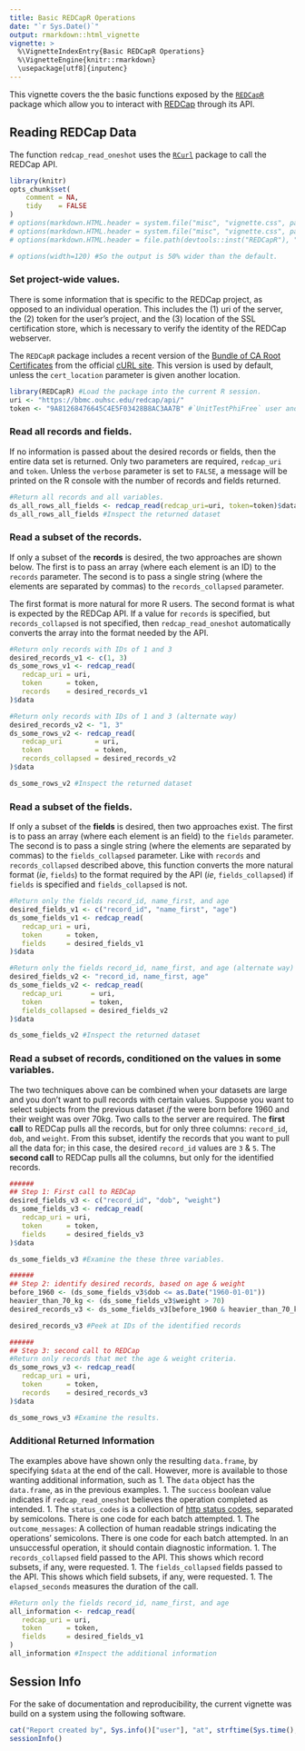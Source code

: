 ```yaml
---
title: Basic REDCapR Operations
date: "`r Sys.Date()`"
output: rmarkdown::html_vignette
vignette: >
  %\VignetteIndexEntry{Basic REDCapR Operations}
  %\VignetteEngine{knitr::rmarkdown}
  \usepackage[utf8]{inputenc}
---
```


This vignette covers the the basic functions exposed by the [`REDCapR`](https://github.com/OuhscCcanMiechvEvaluation/REDCapR) package which allow you to interact with [REDCap](http://www.project-redcap.org/) through its API.

## Reading REDCap Data
The function `redcap_read_oneshot` uses the [`RCurl`](http://cran.r-project.org/package=RCurl) package to call the REDCap API.
```r
library(knitr)
opts_chunk$set(
    comment = NA, 
    tidy    = FALSE
)
# options(markdown.HTML.header = system.file("misc", "vignette.css", package = "knitr"))
# options(markdown.HTML.header = system.file("misc", "vignette.css", package = "REDCapR"))
# options(markdown.HTML.header = file.path(devtools::inst("REDCapR"), "misc", "vignette.css"))

# options(width=120) #So the output is 50% wider than the default.
```

### Set project-wide values.
There is some information that is specific to the REDCap project, as opposed to an individual operation.  This includes the (1) uri of the server, the (2) token for the user's project, and the (3) location of the SSL certification store, which is necessary to verify the identity of the REDCap webserver.  

The `REDCapR` package includes a recent version of the [Bundle of CA Root Certificates](http://curl.haxx.se/ca/cacert.pem) from the official [cURL site](http://curl.haxx.se).  This version is used by default, unless the `cert_location` parameter is given another location.

```r
library(REDCapR) #Load the package into the current R session.
uri <- "https://bbmc.ouhsc.edu/redcap/api/"
token <- "9A81268476645C4E5F03428B8AC3AA7B" #`UnitTestPhiFree` user and simple project (pid 153)
```

### Read all records and fields.
If no information is passed about the desired records or fields, then the entire data set is returned.  Only two parameters are required, `redcap_uri` and `token`.  Unless the `verbose` parameter is set to `FALSE`, a message will be printed on the R console with the number of records and fields returned.

```r
#Return all records and all variables.
ds_all_rows_all_fields <- redcap_read(redcap_uri=uri, token=token)$data
ds_all_rows_all_fields #Inspect the returned dataset
```

### Read a subset of the records.
If only a subset of the **records** is desired, the two approaches are shown below.  The first is to pass an array (where each element is an ID) to the `records` parameter.  The second is to pass a single string (where the elements are separated by commas) to the `records_collapsed` parameter.  

The first format is more natural for more R users.  The second format is what is expected by the REDCap API.  If a value for `records` is specified, but `records_collapsed` is not specified, then `redcap_read_oneshot` automatically converts the array into the format needed by the API.

```r
#Return only records with IDs of 1 and 3
desired_records_v1 <- c(1, 3)
ds_some_rows_v1 <- redcap_read(
   redcap_uri = uri, 
   token      = token, 
   records    = desired_records_v1
)$data

#Return only records with IDs of 1 and 3 (alternate way)
desired_records_v2 <- "1, 3"
ds_some_rows_v2 <- redcap_read(
   redcap_uri        = uri, 
   token             = token, 
   records_collapsed = desired_records_v2
)$data

ds_some_rows_v2 #Inspect the returned dataset
```

### Read a subset of the fields.
If only a subset of the **fields** is desired, then two approaches exist.  The first is to pass an array (where each element is an field) to the `fields` parameter.  The second is to pass a single string (where the elements are separated by commas) to the `fields_collapsed` parameter. Like with `records` and `records_collapsed` described above, this function converts the more natural format (*ie*, `fields`) to the format required by the API (*ie*, `fields_collapsed`) if `fields` is specified and `fields_collapsed` is not.

```r
#Return only the fields record_id, name_first, and age
desired_fields_v1 <- c("record_id", "name_first", "age")
ds_some_fields_v1 <- redcap_read(
   redcap_uri = uri, 
   token      = token, 
   fields     = desired_fields_v1
)$data

#Return only the fields record_id, name_first, and age (alternate way)
desired_fields_v2 <- "record_id, name_first, age"
ds_some_fields_v2 <- redcap_read(
   redcap_uri       = uri, 
   token            = token, 
   fields_collapsed = desired_fields_v2
)$data

ds_some_fields_v2 #Inspect the returned dataset
```


### Read a subset of records, conditioned on the values in some variables.
The two techniques above can be combined when your datasets are large and you don't want to pull records with certain values.  Suppose you want to select subjects from the previous dataset *if* the were born before 1960 and their weight was over 70kg.  Two calls to the server are required.  The **first call** to REDCap pulls all the records, but for only three columns: `record_id`, `dob`, and `weight`.  From this subset, identify the records that you want to pull all the data for; in this case, the desired `record_id` values are `3` & `5`.  The **second call** to REDCap pulls all the columns, but only for the identified records.

```r
######
## Step 1: First call to REDCap
desired_fields_v3 <- c("record_id", "dob", "weight")
ds_some_fields_v3 <- redcap_read(
   redcap_uri = uri, 
   token      = token, 
   fields     = desired_fields_v3
)$data

ds_some_fields_v3 #Examine the these three variables.

######
## Step 2: identify desired records, based on age & weight
before_1960 <- (ds_some_fields_v3$dob <= as.Date("1960-01-01"))
heavier_than_70_kg <- (ds_some_fields_v3$weight > 70)
desired_records_v3 <- ds_some_fields_v3[before_1960 & heavier_than_70_kg, "record_id"]

desired_records_v3 #Peek at IDs of the identified records

######
## Step 3: second call to REDCap
#Return only records that met the age & weight criteria.
ds_some_rows_v3 <- redcap_read(
   redcap_uri = uri, 
   token      = token, 
   records    = desired_records_v3
)$data

ds_some_rows_v3 #Examine the results.
```

### Additional Returned Information
The examples above have shown only the resulting `data.frame`, by specifying `$data` at the end of the call.  However, more is available to those wanting additional information, such as
 1. The `data` object has the `data.frame`, as in the previous examples.
 1. The `success` boolean value indicates if `redcap_read_oneshot` believes the operation completed as intended.
 1. The `status_codes` is a collection of [http status codes](http://en.wikipedia.org/wiki/List_of_HTTP_status_codes), separated by semicolons.  There is one code for each batch attempted.
 1. The `outcome_messages`: A collection of human readable strings indicating the operations' semicolons.  There is one code for each batch attempted.  In an unsuccessful operation, it should contain diagnostic information.
 1. The `records_collapsed` field passed to the API.  This shows which record subsets, if any, were requested.
 1. The `fields_collapsed` fields passed to the API.  This shows which field subsets, if any, were requested.
 1. The `elapsed_seconds` measures the duration of the call. 

```r
#Return only the fields record_id, name_first, and age
all_information <- redcap_read(
   redcap_uri = uri, 
   token      = token, 
   fields     = desired_fields_v1
)
all_information #Inspect the additional information
```

## Session Info
For the sake of documentation and reproducibility, the current vignette was build on a system using the following software.

```r
cat("Report created by", Sys.info()["user"], "at", strftime(Sys.time(), "%F, %T %z"))
sessionInfo()
```

